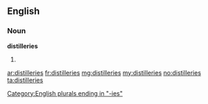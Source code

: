 ==English==

===Noun===
'''distilleries'''

# {{plural of|[[distillery]]}}

[[Category:English plurals ending in "-ies"]]

[[ar:distilleries]]
[[fr:distilleries]]
[[mg:distilleries]]
[[my:distilleries]]
[[no:distilleries]]
[[ta:distilleries]]